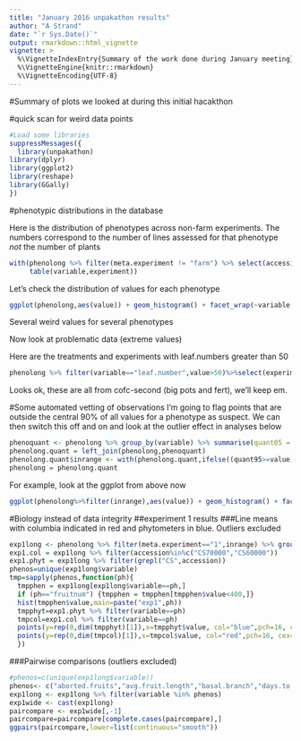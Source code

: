 ```yaml
---
title: "January 2016 unpakathon results"
author: "A Strand"
date: "`r Sys.Date()`"
output: rmarkdown::html_vignette
vignette: >
  %\VignetteIndexEntry{Summary of the work done during January meeting}
  %\VignetteEngine{knitr::rmarkdown}
  %\VignetteEncoding{UTF-8}
---
```


#Summary of plots we looked at during this initial hacakthon

#quick scan for weird data points



```r
#Load some libraries
suppressMessages({
  library(unpakathon)
library(dplyr)
library(ggplot2)
library(reshape)
library(GGally)
})
```

#phenotypic distributions in the database

Here is the distribution of phenotypes across non-farm experiments.  The numbers correspond to the number of lines assessed for that phenotype *not* the number of plants

```r
with(phenolong %>% filter(meta.experiment != "farm") %>% select(accession,experiment,variable) %>% distinct(),
     table(variable,experiment))
```



Let's check the distribution of values for each phenotype

```r

ggplot(phenolong,aes(value)) + geom_histogram() + facet_wrap(~variable,scales = "free",ncol=4)

```

Several weird values for several phenotypes

Now look at problematic data (extreme values)

Here are the treatments and experiments with leaf.numbers greater than 50

```r
phenolong %>% filter(variable=="leaf.number",value>50)%>%select(experiment,treatment)%>%distinct()
```

Looks ok, these are all from cofc-second (big pots and fert), we'll keep em.

#Some automated vetting of observations
I'm going to flag points that are outside the central 90% of all values for a phenotype as suspect.  We can then switch this off and on and look at the outlier effect in analyses below
```r

phenoquant <- phenolong %>% group_by(variable) %>% summarise(quant05 = quantile(value,0.05,na.rm=T),quant95 = quantile(value,0.95,na.rm=T))
phenolong.quant = left_join(phenolong,phenoquant)
phenolong.quant$inrange <- with(phenolong.quant,ifelse((quant95>=value)&(quant05<=value),TRUE,FALSE))
phenolong = phenolong.quant
```

For example, look at the ggplot from above now
```r
ggplot(phenolong%>%filter(inrange),aes(value)) + geom_histogram() + facet_wrap(~variable,scales = "free",ncol=4)
```



#Biology instead of data integrity
##experiment 1 results
###Line means with columbia indicated in red and phytometers in blue.  Outliers excluded

```r
exp1long <- phenolong %>% filter(meta.experiment=="1",inrange) %>% group_by(variable,accession) %>% summarise(value=mean(value,na.rm=T)) 
exp1.col = exp1long %>% filter(accession%in%c("CS70000","CS60000"))
exp1.phyt = exp1long %>% filter(grepl("CS",accession))
phenos=unique(exp1long$variable)
tmp=sapply(phenos,function(ph){
  tmpphen = exp1long[exp1long$variable==ph,]
  if (ph=="fruitnum") {tmpphen = tmpphen[tmpphen$value<400,]}
  hist(tmpphen$value,main=paste("exp1",ph))
  tmpphyt=exp1.phyt %>% filter(variable==ph)
  tmpcol=exp1.col %>% filter(variable==ph)
  points(y=rep(0,dim(tmpphyt)[1]),x=tmpphyt$value, col="blue",pch=16, cex=1.1) #phytometers
  points(y=rep(0,dim(tmpcol)[1]),x=tmpcol$value, col="red",pch=16, cex=1.1) # columbia especially
  })

```

###Pairwise comparisons (outliers excluded)

```r
#phenos=c(unique(exp1long$variable))
phenos<- c("aborted.fruits","avg.fruit.length","basal.branch","days.to.bolt","diameter.at.bolt","fruitnum","germinants.14d","inflorescence.height", "ttl.maininfl.branch")
exp1long <- exp1long %>% filter(variable %in% phenos)
exp1wide <- cast(exp1long)
paircompare <- exp1wide[,-1]
paircompare=paircompare[complete.cases(paircompare),]
ggpairs(paircompare,lower=list(continuous="smooth"))
```

